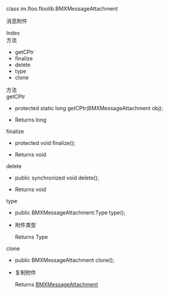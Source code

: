 <link rel="stylesheet" type="text/css" href="https://docs.qnsdk.com/styles/doc-v4-api.css" />
<div class="rtc-doc rtc-doc-page" id="rtc-doc">
<section class="rtc-doc-panel rtc-doc-describe rtc-doc-note">
                <p>class im.floo.floolib.BMXMessageAttachment</p>
                <p>消息附件</p>
</section>
            <div class="rtc-doc-page-wrap">Index</div>
<section class="rtc-doc-panel">
        <div class="rtc-doc-page-title">方法</div>
        <ul class="rtc-doc-catalogue">
                <li><a onClick='document.location.replace(`${document.location.protocol}//${document.location.host}${document.location.pathname}${document.location.search}#getCPtr`)'>getCPtr</a></li>
                <li><a onClick='document.location.replace(`${document.location.protocol}//${document.location.host}${document.location.pathname}${document.location.search}#finalize`)'>finalize</a></li>
                <li><a onClick='document.location.replace(`${document.location.protocol}//${document.location.host}${document.location.pathname}${document.location.search}#delete`)'>delete</a></li>
                <li><a onClick='document.location.replace(`${document.location.protocol}//${document.location.host}${document.location.pathname}${document.location.search}#type`)'>type</a></li>
                <li><a onClick='document.location.replace(`${document.location.protocol}//${document.location.host}${document.location.pathname}${document.location.search}#clone`)'>clone</a></li>
        </ul>
</section>
<div class="rtc-doc-page-wrap">方法</div>
<section class="rtc-doc-panel">
<div class="rtc-doc-page-title rtc-doc-antor" id="getCPtr">getCPtr</div>
<ul class="rtc-doc-page-container">
        <li class="rtc-doc-sign-signature">
protected static long getCPtr(BMXMessageAttachment obj);</li>
    </li>
<li class="rtc-doc-page-description">
    <div class="rtc-doc-desc-wrap">
        <p></p>
    </div>
    <div class="rtc-doc-returns-title">Returns <span>long</span></div>
</li>
</ul>
</section>
<section class="rtc-doc-panel">
<div class="rtc-doc-page-title rtc-doc-antor" id="finalize">finalize</div>
<ul class="rtc-doc-page-container">
        <li class="rtc-doc-sign-signature">
protected void finalize();</li>
    </li>
<li class="rtc-doc-page-description">
    <div class="rtc-doc-desc-wrap">
        <p></p>
    </div>
    <div class="rtc-doc-returns-title">Returns <span>void</span></div>
</li>
</ul>
</section>
<section class="rtc-doc-panel">
<div class="rtc-doc-page-title rtc-doc-antor" id="delete">delete</div>
<ul class="rtc-doc-page-container">
        <li class="rtc-doc-sign-signature">
public synchronized void delete();</li>
    </li>
<li class="rtc-doc-page-description">
    <div class="rtc-doc-desc-wrap">
        <p></p>
    </div>
    <div class="rtc-doc-returns-title">Returns <span>void</span></div>
</li>
</ul>
</section>
<section class="rtc-doc-panel">
<div class="rtc-doc-page-title rtc-doc-antor" id="type">type</div>
<ul class="rtc-doc-page-container">
        <li class="rtc-doc-sign-signature">
public BMXMessageAttachment.Type type();</li>
    </li>
<li class="rtc-doc-page-description">
    <div class="rtc-doc-desc-wrap">
        <p>附件类型</p>
    </div>
    <div class="rtc-doc-returns-title">Returns <span>Type</span></div>
</li>
</ul>
</section>
<section class="rtc-doc-panel">
<div class="rtc-doc-page-title rtc-doc-antor" id="clone">clone</div>
<ul class="rtc-doc-page-container">
        <li class="rtc-doc-sign-signature">
public BMXMessageAttachment clone();</li>
    </li>
<li class="rtc-doc-page-description">
    <div class="rtc-doc-desc-wrap">
        <p>复制附件</p>
    </div>
    <div class="rtc-doc-returns-title">Returns <span><a href='/IM/api/8244/bmxmessageattachment'>BMXMessageAttachment</a></span></div>
</li>
</ul>
</section>
</div>


